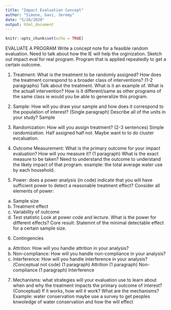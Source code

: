 ```yaml
---
title: "Impact Evaluation Concept"
author: "Simone, Gavi, Jeremy"
date: "5/26/2020"
output: html_document
---
```


```r
knitr::opts_chunk$set(echo = TRUE)
```
EVALUATE A PROGRAM 
Write a concept note for a feasible random evaluation.
Need to talk about how the IE will help the orginization. 
Sketch out impact eval for real program. 
Program that is applied repeatedly to get a certain outcome.

1. Treatment: What is the treatment to be randomly assigned? How does the treatment correspond to a broader class of interventions?
(1-2 paragraphs) Talk about the treatment. What is it an example of. What is the actuall intervention? How is it different/same as other programs of the same class ie would you be able to generalize this program. 

2. Sample: How will you draw your sample and how does it correspond to the population of interest?
(Single paragraph) Describe all of the units in your study? Sample 

3. Randomization: How will you assign treatment?
(2-3 sentences) Simple randomization. Half assigned half not. Maybe want to to do cluster evcaluation. 

4. Outcome Measurement: What is the primary outcome for your impact evaluation? How will you measure it?
(1 paragraph) What is the exact measure to be taken? Need to understand the outcome to understand the likely impact of that program. example: the total average water use by each household.

5. Power: does a power analysis (in code) indicate that you will have sufficient power to detect a reasonable treatment effect? Consider all elements of power:
a. Sample size
b. Treatment effect
c. Variability of outcome 
d. Test statistic
Look at power code and lecture. What is the power for different effects? Core result: Statemnt of the minimal detectable effect for a certain sample size. 

6. Contingencies
a. Attrition: How will you handle attrition in your analysis?
b. Non-compliance: How will you handle non-compliance in your analysis? 
c. Interference: How will you handle interference in your analysis?(Conceptual not code)
	(1 paragraph) Attrition
	(1 paragraph) Non-compliance
	(1 paragraph) Interference 

7. Mechanisms: what strategies will your evaluation use to learn about when and why the treatment impacts the primary outcome of interest?
(Conceptual) If it works, how will it work? What are the mechanisms? Example: water conservation maybe use a survey to get peoples knwoledge of water conservation and how the will effect 



